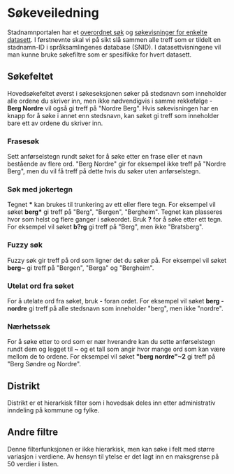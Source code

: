 

# Søkeveiledning
Stadnamnportalen har et [overordnet søk](/view/search) og [søkevisninger for enkelte datasett](/datasets). I førstnevnte skal vi på sikt slå sammen alle treff som er tildelt en stadnamn-ID i språksamlingenes
database (SNID). I datasettvisningene vil man kunne bruke søkefiltre som er spesifikke for hvert datasett.

## Søkefeltet
Hovedsøkefeltet øverst i søkeseksjonen søker på stedsnavn som inneholder alle ordene du skriver inn, men ikke nødvendigvis i samme rekkefølge - **Berg Nordre** vil også gi treff på "Nordre Berg".
Hvis søkevisningen har en knapp for å søke i annet enn stedsnavn, kan søket gi treff som inneholder bare ett av ordene du skriver inn.

### Frasesøk
Sett anførselstegn rundt søket for å søke etter en frase eller et navn bestående av flere ord. "Berg Nordre" gir for eksempel ikke treff på "Nordre Berg", men du vil få treff på dette hvis du søker uten anførselstegn.

### Søk med jokertegn
Tegnet **\*** kan brukes til trunkering av ett eller flere tegn. For eksempel vil søket **berg\*** gi treff på "Berg", "Bergen", "Bergheim". Tegnet kan plasseres hvor som helst og flere ganger i søkeordet.
Bruk **?** for å søke etter ett tegn. For eksempel vil søket **b?rg** gi treff på "Berg", men ikke "Bratsberg".

### Fuzzy søk
Fuzzy søk gir treff på ord som ligner det du søker på. For eksempel vil søket **berg~** gi treff på "Bergen", "Berga" og "Bergheim".

### Utelat ord fra søket
For å utelate ord fra søket, bruk **-** foran ordet. For eksempel vil søket **berg -nordre** gi treff på alle stedsnavn som inneholder "berg", men ikke "nordre".

### Nærhetssøk
For å søke etter to ord som er nær hverandre kan du sette anførselstegn rundt dem og legget til **~** og et tall som angir hvor mange ord som kan være mellom de to ordene. For eksempel vil søket **"berg  nordre"~2** gi treff på "Berg Søndre og Nordre".

## Distrikt
Distrikt er et hierarkisk filter som i hovedsak deles inn etter administrativ inndeling på kommune og fylke.

## Andre filtre
Denne filterfunksjonen er ikke hierarkisk, men kan søke i felt med større variasjon i verdiene. Av hensyn til ytelse er det lagt inn en maksgrense på 50 verdier i listen.

